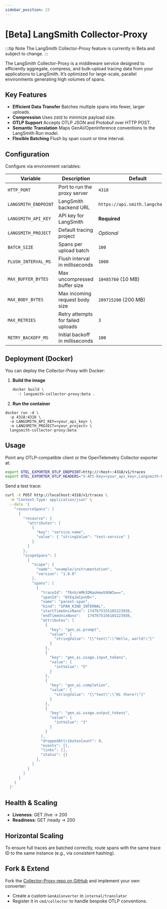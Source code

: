 ```yaml
---
sidebar_position: 23
---
```


# [Beta] LangSmith Collector-Proxy

:::tip Note
The LangSmith Collector-Proxy feature is currently in Beta and subject to change.
:::

The LangSmith Collector-Proxy is a middleware service designed to efficiently aggregate, compress, and bulk-upload tracing data from your applications to LangSmith. It’s optimized for large-scale, parallel environments generating high volumes of spans.

## Key Features

- **Efficient Data Transfer**
  Batches multiple spans into fewer, larger uploads.
- **Compression**
  Uses zstd to minimize payload size.
- **OTLP Support**
  Accepts OTLP JSON and Protobuf over HTTP POST.
- **Semantic Translation**
  Maps GenAI/OpenInference conventions to the LangSmith Run model.
- **Flexible Batching**
  Flush by span count or time interval.

## Configuration

Configure via environment variables:

| Variable             | Description                       | Default                           |
| -------------------- | --------------------------------- | --------------------------------- |
| `HTTP_PORT`          | Port to run the proxy server      | `4318`                            |
| `LANGSMITH_ENDPOINT` | LangSmith backend URL             | `https://api.smith.langchain.com` |
| `LANGSMITH_API_KEY`  | API key for LangSmith             | **Required**                      |
| `LANGSMITH_PROJECT`  | Default tracing project           | _Optional_                        |
| `BATCH_SIZE`         | Spans per upload batch            | `100`                             |
| `FLUSH_INTERVAL_MS`  | Flush interval in milliseconds    | `1000`                            |
| `MAX_BUFFER_BYTES`   | Max uncompressed buffer size      | `10485760` (10 MB)                |
| `MAX_BODY_BYTES`     | Max incoming request body size    | `209715200` (200 MB)              |
| `MAX_RETRIES`        | Retry attempts for failed uploads | `3`                               |
| `RETRY_BACKOFF_MS`   | Initial backoff in milliseconds   | `100`                             |

## Deployment (Docker)

You can deploy the Collector-Proxy with Docker:

1. **Build the image**

   ```bash
   docker build \
     -t langsmith-collector-proxy:beta .

   ```

2. **Run the container**

```
docker run -d \
  -p 4318:4318 \
  -e LANGSMITH_API_KEY=<your_api_key> \
  -e LANGSMITH_PROJECT=<your_project> \
  langsmith-collector-proxy:beta
```

## Usage

Point any OTLP-compatible client or the OpenTelemetry Collector exporter at:

```bash
export OTEL_EXPORTER_OTLP_ENDPOINT=http://<host>:4318/v1/traces
export OTEL_EXPORTER_OTLP_HEADERS="X-API-Key=<your_api_key>,Langsmith-Project=<your_project>"
```

Send a test trace:

```bash
curl -X POST http://localhost:4318/v1/traces \
  -H "Content-Type: application/json" \
  --data '{
    "resourceSpans": [
      {
        "resource": {
          "attributes": [
            {
              "key": "service.name",
              "value": { "stringValue": "test-service" }
            }
          ]
        },
        "scopeSpans": [
          {
            "scope": {
              "name": "example/instrumentation",
              "version": "1.0.0"
            },
            "spans": [
              {
                "traceId": "T6nh/mMkIONaoHewS9UWIw==",
                "spanId": "0tEqJwCpvU0=",
                "name": "parent-span",
                "kind": "SPAN_KIND_INTERNAL",
                "startTimeUnixNano": 1747675155185223936,
                "endTimeUnixNano":   1747675156185223936,
                "attributes": [
                  {
                    "key": "gen_ai.prompt",
                    "value": {
                      "stringValue": "{\"text\":\"Hello, world!\"}"
                    }
                  },
                  {
                    "key": "gen_ai.usage.input_tokens",
                    "value": {
                      "intValue": "5"
                    }
                  },
                  {
                    "key": "gen_ai.completion",
                    "value": {
                      "stringValue": "{\"text\":\"Hi there!\"}"
                    }
                  },
                  {
                    "key": "gen_ai.usage.output_tokens",
                    "value": {
                      "intValue": "3"
                    }
                  }
                ],
                "droppedAttributesCount": 0,
                "events": [],
                "links": [],
                "status": {}
              },
            ]
          }
        ]
      }
    ]
  }'
```

## Health & Scaling

- **Liveness**: GET /live → 200
- **Readiness**: GET /ready → 200

## Horizontal Scaling

To ensure full traces are batched correctly, route spans with the same trace ID to the same instance (e.g., via consistent hashing).

## Fork & Extend

Fork the [Collector-Proxy repo on GitHub](https://github.com/langchain-ai/langsmith-collector-proxy) and implement your own converter:

- Create a custom `GenAiConverter` in `internal/translator`
- Register it in `cmd/collector` to handle bespoke OTLP conventions.
